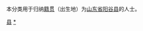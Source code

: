 {{Catnav|頁面分類|各種主題的頁面分類|依中国各省来作的分类|各地中国人|山东人|聊城人}}
{{Catnav|頁面分類|人物|各國人物|中国人|各地中国人|山东人|聊城人}}

本分类用于归纳[[籍贯|籍贯]]（出生地）为[[山东省|山东省]][[阳谷县|阳谷县]]的人士。

[[Category:聊城人|县]]
[[Category:阳谷县|*]]